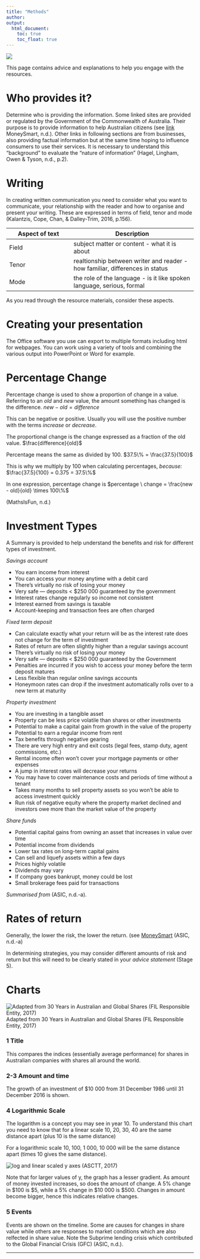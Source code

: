 ```yaml
---
title: "Methods"
author:  
output:
  html_document:
    toc: true
    toc_float: true
---
```


<div style="position: relative; bottom: 0; left: 0; width: 30%;">
  ![](images/AscLogo.png) 
</div>

This page contains advice and explanations to help you engage with the resources.

# Who provides it?

Determine who is providing the information. Some linked sites are provided or regulated by the Government of the Commonwealth of Australia. Their purpose is to provide information to help Australian citizens (see [link](https://www.moneysmart.gov.au/about-us#Who) MoneySmart, n.d.). Other links in following sections are from businesses, also providing factual information but at the same time hoping to influence consumers to use their services. It is necessary to understand this "background" to evaluate the "nature of information" (Hagel, Lingham, Owen & Tyson, n.d., p.2).


# Writing

In creating written communication you need to consider what you want to communicate, your relationship with the reader and how to organise and present your writing. These are expressed in terms of field, tenor and mode (Kalantzis, Cope, Chan, & Dalley-Trim, 2016,  p.156).  

Aspect of text | Description
---------------|----------------------------
Field          | subject matter or content - what it is about
Tenor          | realtionship between writer and reader - how familiar, differences in status 
Mode           | the role of the language - is it like spoken language, serious, formal

As you read through the resource materials, consider these aspects.

# Creating your presentation

The Office software you use can export to multiple formats including html for webpages. You can work using a variety of tools and combining the various output into PowerPoint or Word for example.  


# Percentage Change

Percentage change is used to show a proportion of change in a value. Referring to an *old* and *new* value, the amount something has changed is the difference.  $new - old = difference$  

This can be negative or positive. Usually you will use the positive number with the terms *increase* or *decrease*.

The proportional change is the change expressed as a fraction of the old value. $\frac{difference}{old}$  


Percentage means the same as divided by 100. $37.5\% = \frac{37.5}{100}$  


This is why we multiply by 100 when calculating percentages, *because:* $\frac{37.5}{100} = 0.375 = 37.5\%$  


In one expression, percentage change is $percentage \ change = \frac{new - old}{old} \times 100\%$

(MathsIsFun, n.d.)

# Investment Types

A Summary is provided to help understand the benefits and risk for different types of investment.

*Savings account* 

* You earn income from interest 
* You can access your money anytime with a debit card 
* There's virtually no risk of losing your money 
* Very safe — deposits < $250 000 guaranteed by the government 
* Interest rates change regularly so income not consistent 
* Interest earned from savings is taxable 
* Account-keeping and transaction fees are often charged 

*Fixed term deposit* 

* Can calculate exactly what your return will be as the interest rate does not change for the term of investment 
* Rates of return are often slightly higher than a regular savings account 
* There's virtually no risk of losing your money 
* Very safe — deposits < $250 000 guaranteed by the Government 
* Penalties are incurred if you wish to access your money before the term deposit matures 
* Less flexible than regular online savings accounts 
* Honeymoon rates can drop if the investment automatically rolls over to a new term at maturity 

*Property investment* 

* You are investing in a tangible asset 
* Property can be less price volatile than shares or other investments 
* Potential to make a capital gain from growth in the value of the property 
* Potential to earn a regular income from rent 
* Tax benefits through negative gearing 
* There are very high entry and exit costs (legal fees, stamp duty, agent commissions, etc.) 
* Rental income often won’t cover your mortgage payments or other expenses 
* A jump in interest rates will decrease your returns 
* You may have to cover maintenance costs and periods of time without a tenant 
* Takes many months to sell property assets so you won’t be able to access investment quickly 
* Run risk of negative equity where the property market declined and investors owe more than the market value of the property 

*Share funds* 

* Potential capital gains from owning an asset that increases in value over time 
* Potential income from dividends 
* Lower tax rates on long-term capital gains 
* Can sell and liquefy assets within a few days 
* Prices highly volatile 
* Dividends may vary 
* If company goes bankrupt, money could be lost 
* Small brokerage fees paid for transactions 

_Summarised from_ (ASIC, n.d.-a).

# Rates of return

Generally, the lower the risk, the lower the return. (see [MoneySmart](https://www.moneysmart.gov.au/investing/invest-smarter/risk-and-return) (ASIC, n.d.-a)

In determining strategies, you may consider different amounts of risk and return but this will need to be clearly stated in your *advice statement* (Stage 5).

# Charts

![Adapted from 30 Years in Australian and Global Shares (FIL Responsible Entity, 2017)](images/Shares-chart-an.png) Adapted from 30 Years in Australian and Global Shares (FIL Responsible Entity, 2017)

### 1 Title

This compares the indices (essentially average performance) for shares in Australian companies with shares all around the world.

### 2-3 Amount and time  

The growth of an investment of $10 000 from 31 December 1986 until 31 December 2016 is shown. 

### 4 Logarithmic Scale

The logarithm is a concept you may see in year 10. To understand this chart you need to know that for a linear scale 10, 20, 30, 40 are the same distance apart (plus 10 is the same distance) 

For a logarithmic scale 10, 100, 1 000, 10 000 will be the same distance apart (times 10 gives the same distance). 

![log and linear scaled y axes](images/logvslin.png) (ASCTT, 2017)  

Note that for larger values of y, the graph has a lesser gradient. As amount of money invested increases, so does the amount of change. A 5% change in $100 is 
$5, while a 5% change in 
$10 000 is 
$500. Changes in amount become bigger, hence this indicates relative changes.


### 5 Events

Events are shown on the timeline. Some are causes for changes in share value while others are responses to market conditions which are also relfected in share value. Note the Subprime lending crisis which contributed to the Global Financial Crisis (GFC) (ASIC, n.d.).

***


